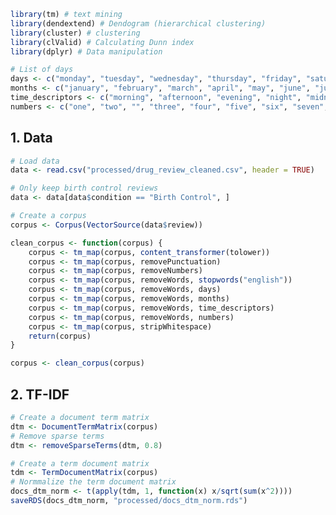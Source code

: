 ```r
library(tm) # text mining
library(dendextend) # Dendogram (hierarchical clustering)
library(cluster) # clustering
library(clValid) # Calculating Dunn index
library(dplyr) # Data manipulation
```


```r
# List of days
days <- c("monday", "tuesday", "wednesday", "thursday", "friday", "saturday", "sunday")
months <- c("january", "february", "march", "april", "may", "june", "july", "august", "september", "october", "november", "december")
time_descriptors <- c("morning", "afternoon", "evening", "night", "midnight", "noon", "pm", "am", "day", "week", "month", "year")
numbers <- c("one", "two", "", "three", "four", "five", "six", "seven", "eight", "nine", "ten", "eleven", "twelve", "thirteen", "fourteen", "fifteen", "sixteen", "seventeen", "eighteen", "nineteen", "twenty", "thirty", "forty", "fifty", "sixty", "seventy", "eighty", "ninety", "hundred", "thousand", "million", "billion", "trillion", "quadrillion", "quintillion", "sextillion", "septillion", "octillion", "nonillion", "decillion", "undecillion", "duodecillion", "tredecillion", "quattuordecillion", "quindecillion", "sexdecillion", "septendecillion", "octodecillion", "novemdecillion", "vigintillion", "googol", "googolplex")
```

## 1. Data

```r
# Load data
data <- read.csv("processed/drug_review_cleaned.csv", header = TRUE)

# Only keep birth control reviews
data <- data[data$condition == "Birth Control", ]

# Create a corpus
corpus <- Corpus(VectorSource(data$review))

clean_corpus <- function(corpus) {
    corpus <- tm_map(corpus, content_transformer(tolower))
    corpus <- tm_map(corpus, removePunctuation)
    corpus <- tm_map(corpus, removeNumbers)
    corpus <- tm_map(corpus, removeWords, stopwords("english"))
    corpus <- tm_map(corpus, removeWords, days)
    corpus <- tm_map(corpus, removeWords, months)
    corpus <- tm_map(corpus, removeWords, time_descriptors)
    corpus <- tm_map(corpus, removeWords, numbers)
    corpus <- tm_map(corpus, stripWhitespace)
    return(corpus)
}

corpus <- clean_corpus(corpus)
```

## 2. TF-IDF
```r
# Create a document term matrix
dtm <- DocumentTermMatrix(corpus)
# Remove sparse terms
dtm <- removeSparseTerms(dtm, 0.8)
```

```r
# Create a term document matrix
tdm <- TermDocumentMatrix(corpus)
# Normmalize the term document matrix
docs_dtm_norm <- t(apply(tdm, 1, function(x) x/sqrt(sum(x^2))))
saveRDS(docs_dtm_norm, "processed/docs_dtm_norm.rds")
```